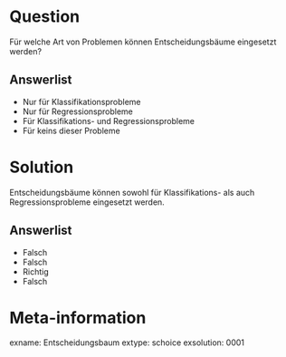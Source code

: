 Question
========

Für welche Art von Problemen können Entscheidungsbäume eingesetzt werden?

Answerlist
----------
* Nur für Klassifikationsprobleme
* Nur für Regressionsprobleme
* Für Klassifikations- und Regressionsprobleme
* Für keins dieser Probleme


Solution
========

Entscheidungsbäume können sowohl für Klassifikations- als auch Regressionsprobleme eingesetzt werden.

Answerlist
----------
* Falsch
* Falsch
* Richtig
* Falsch


Meta-information
================
exname: Entscheidungsbaum
extype: schoice
exsolution: 0001